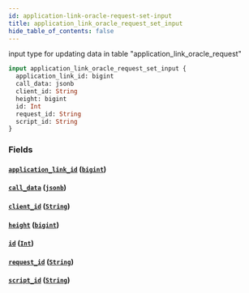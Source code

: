 ```yaml
---
id: application-link-oracle-request-set-input
title: application_link_oracle_request_set_input
hide_table_of_contents: false
---
```


input type for updating data in table "application_link_oracle_request"

```graphql
input application_link_oracle_request_set_input {
  application_link_id: bigint
  call_data: jsonb
  client_id: String
  height: bigint
  id: Int
  request_id: String
  script_id: String
}
```

### Fields

#### [`application_link_id`](#) ([`bigint`](../scalars/bigint))

#### [`call_data`](#) ([`jsonb`](../scalars/jsonb))

#### [`client_id`](#) ([`String`](../scalars/string))

#### [`height`](#) ([`bigint`](../scalars/bigint))

#### [`id`](#) ([`Int`](../scalars/int))

#### [`request_id`](#) ([`String`](../scalars/string))

#### [`script_id`](#) ([`String`](../scalars/string))
